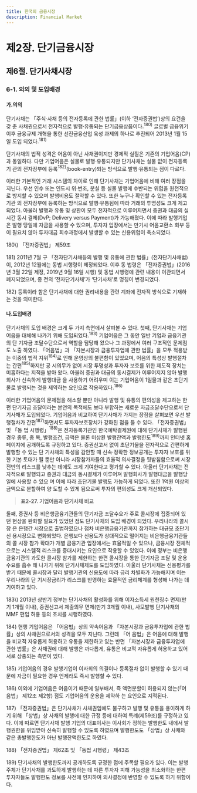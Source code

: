 ```yaml
---
title: 한국의 금융시장
description: Financial Market
---
```


# 제2장. 단기금융시장

## 제6절. 단기사채시장

### 6-1. 의의 및 도입배경

#### 가.의의

단기사채는 「주식·사채 등의 전자등록에 관한 법률」(이하 ‘전자증권법’)상의 요건을 갖
춘 사채권으로서 전자적으로 발행·유통되는 단기금융상품이다.$^{180)}$ 글로벌 금융위기 이후
금융규제 개혁을 통한 선진금융산업 육성 과제의 하나로 추진되어 2013년 1월 15일 도입
되었다.$^{181)}$

단기사채의 법적 성격은 어음이 아닌 사채권이지만 경제적 실질은 기존의 기업어음(CP)
과 동일하다. 다만 기업어음은 실물로 발행·유통되지만 단기사채는 실물 없이 전자등록기
관의 전자장부에 등록$^{182)}$(book-entry)되는 방식으로 발행·유통되는 점이 다르다.

이러한 기본적인 거래 시스템의 차이로 인해 단기사채는 기업어음에 비해 여러 장점을
지닌다. 우선 인수 또는 인도시 위·변조, 분실 등 실물 발행에 수반되는 위험을 원천적으로
방지할 수 있으며 발행비용도 절약할 수 있다. 또한 누구나 확인할 수 있는 전자등록기관
의 전자장부에 등록하는 방식으로 발행·유통됨에 따라 거래의 투명성도 크게 제고되었다.
아울러 발행과 유통 및 상환이 모두 전자적으로 이루어지면서 증권과 대금의 실시간 동시
결제(DvP; Delivery versus Payment)가 가능해졌다. 이에 따라 발행기업은 발행 당일에
자금을 사용할 수 있으며, 투자자 입장에서는 만기시 어음교환소 회부 등이 필요치 않아
투자대금 회수과정에서 발생할 수 있는 신용위험이 축소되었다.

<GComment>
180\) 「전자증권법」 제59조

181\) 2011년 7월 구 「전자단기사채등의 발행 및 유통에 관한 법률」(전자단기사채법)이, 2012년 12월에는 동법 시행령이 제정되었다. 이후
동 법령은 「전자증권법」(2016년 3월 22일 제정, 2019년 9월 16일 시행) 및 동법 시행령에 관련 내용이 이관되면서 폐지되었으며, 종
전의 ‘전자단기사채’가 ‘단기사채’로 명칭이 변경되었다.

182\) 등록이라 함은 단기사채에 대한 권리내용을 관련 계좌에 전자적 방식으로 기재하는 것을 의미한다.
</GComment>

#### 나.도입배경

단기사채의 도입 배경은 크게 두 가지 측면에서 살펴볼 수 있다. 첫째, 단기사채는 기업
어음을 대체해 나가기 위해 도입되었다.$^{183)}$ 기업어음은 그 동안 일반 기업과 금융기관의 단
기자금 조달수단으로서 역할을 담당해 왔으나 그 과정에서 여러 구조적인 문제점도 노출
하였다. 「어음법」과 「자본시장과 금융투자업에 관한 법률」을 모두 적용받는 이중의 법적
지위$^{184)}$로 인해 운영상의 불편함이 있었으며, 어음의 특성상 발행절차는 간편$^{185)}$하지만 공
시의무가 없어 시장 투명성과 투자자 보호를 위한 제도적 장치는 미흡하다는 지적을 받아
왔다. 아울러 증권과 대금의 동시결제가 이루어지지 않아 발행회사가 신속하게 발행대금
을 사용하기 어려우며 이는 기업어음이 1일물과 같은 초단기물로 발행되는 것을 제약하는
요인으로 작용하였다.$^{186)}$

이러한 기업어음의 문제점을 해소할 뿐만 아니라 발행 및 유통의 편의성을 제고하는 한
편 단기자금 조달이라는 본연의 목적에도 보다 부합하는 새로운 자금조달수단으로서 단
기사채가 도입되었다. 기업어음과 비교하여 단기사채가 가지는 장점을 살펴보면 우선 발
행절차가 간편$^{187)}$하면서도 투자자보호장치가 강화된 점을 들 수 있다. 「전자증권법」 및 「동
법 시행령」$^{188)}$은 전자등록기관인 한국예탁결제원에 대해 단기사채가 발행된 경우 종류, 종
목, 발행조건, 금액은 물론 미상환 발행잔액과 발행한도$^{189)}$까지 인터넷 홈페이지에 공개하도록 규정하고 있다. 증권신고서 없이 초단기물을 전자적으로 간편하게 발행할 수 있는 단
기사채의 특성을 감안할 때 신속·정확한 정보공개는 투자자 보호를 위한 기본 토대가 될
뿐만 아니라 시장참가자들의 효율적 의사결정을 뒷받침함으로써 시장 전반의 리스크를
낮추는 데에도 크게 기여한다고 평가할 수 있다. 아울러 단기사채는 전자적으로 발행되고
증권과 대금의 동시결제가 이루어져 발행회사가 발행대금을 발행당일에 사용할 수 있으
며 이에 따라 초단기물 발행도 가능하게 되었다. 또한 1억원 이상의 금액으로 분할하여 양
도할 수 있게 됨으로써 투자의 편의성도 크게 개선되었다.

> __표2-27. 기업어음과 단기사채 비교__

둘째, 증권사 등 비은행금융기관들의 단기자금 조달수요가 주로 콜시장에 집중되어 있
던 현상을 완화할 필요가 있었던 점도 단기사채의 도입 배경이 되었다. 우리나라의 콜시장
은 은행간 시장으로 출범하였으나 점차 비은행금융기관까지 참가하는 대규모 초단기 신
용시장으로 변화되었다. 은행보다 신용도가 상대적으로 떨어지는 비은행금융기관들의 콜
시장 참가 확대가 개별 금융기관 입장에서는 효율적일 수 있으나, 금융시장 전체적으로는
시스템적 리스크를 증대시키는 요인으로 작용할 수 있었다. 이에 정부는 비은행금융기관의 과도한 콜시장 참가를 제한하는 한편 콜시장을 통한 단기자금 조달 및 운용 수요를 흡수
해 나가기 위해 단기사채제도를 도입하였다. 아울러 단기사채는 신용평가를 받기 때문에
콜시장과 달리 발행기관의 신용도에 따라 금리 차별화가 가능해지며 이는 우리나라의 단
기시장금리가 리스크를 반영하는 효율적인 금리체계를 형성해 나가는 데 기여하고 있다.

<GComment>
183\) 2013년 상반기 정부는 단기사채의 활성화를 위해 이자소득세 원천징수 면제(만기 1개월 이내), 증권신고서 제출의무 면제(만기 3개월
이내), 사모발행 단기사채의 MMF 편입 허용 등의 조치를 시행하였다.

184\) 현행 기업어음은 「어음법」상의 약속어음과 「자본시장과 금융투자업에 관한 법률」상의 사채권으로서의 성격을 모두 지닌다. 그런데 「어
음법」은 어음에 대해 발행을 비교적 자유롭게 허용하고 유통을 제한하고 있는 반면 「자본시장과 금융투자업에 관한 법률」은 사채권에
대해 발행은 까다롭게, 유통은 비교적 자유롭게 허용하고 있어 서로 상충되는 측면이 있다.

185\) 기업어음의 경우 발행기업이 이사회의 의결이나 등록절차 없이 발행할 수 있기 때문에 자금이 필요한 경우 언제라도 즉시 발행할 수
있다.

186\) 이외에 기업어음은 어음이기 때문에 일부배서, 즉 액면분할이 허용되지 않는(「어음법」 제12조 제2항) 점도 기업어음의 운용을 제약하
는 요인으로 지적된다.

187\) 「전자증권법」은 단기사채가 사채권임에도 불구하고 발행 및 유통을 용이하게 하기 위해 「상법」상 사채의 발행에 대한 규정 등에 대하여
특례(제59조)를 규정하고 있다. 이에 따르면 단기사채 발행 기업의 대표이사는 이사회가 정하는 발행한도 내에서 발행권한을 위임받아
신속히 발행할 수 있도록 하였으며 발행한도도 「상법」상 사채와 같은 총발행한도가 아닌 발행잔액한도로 하였다.

188\) 「전자증권법」 제62조 및 「동법 시행령」 제43조

189\) 단기사채의 발행한도까지 공개하도록 규정한 점에 주목할 필요가 있다. 이는 발행주체가 단기사채를 과도하게 발행하는 데 따른 투자자
피해 가능성을 최소화하는 한편 투자자들도 발행한도 정보를 사전에 인지하여 의사결정에 반영할 수 있도록 하기 위함이다.
</GComment>

